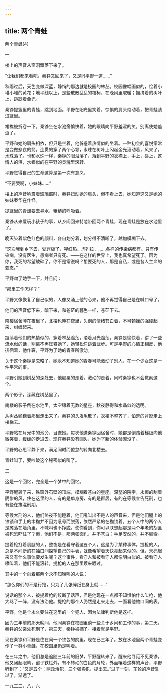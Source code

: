 ```yaml
---
---
---
```

title: 两个青蛙
---






两个青蛙[4]




一


楼上的声音从窗洞飘落下来了。

“让我们都来看吧，秦铮又回来了，又是同平野一道……”

秋雨过后，天色变做深蓝，静悄的那边就是校园的林丛。校园像幅画似的，绘着小堆小堆的黄花；地平线以上，是些散散乱乱的枝柯，在晚风里取暖；拥挤着的树叶上，跳跃着金光。

秦铮提篮里的青蛙，跳到地面。平野在阳光里笑着，惊惧的肩头缩动着，把青蛙装进篮里。

裙襟被折卷一下。秦铮坐在水池旁愉快着，她的眼睛向平野羞涩的笑，别离使她羞涩了。

平野和她的肩头相依，但只是坐着，他躲避着热情似的坐着。一种初会的喜悦常常是变做悲哀的箭，连贯的穿了两个心颗，水珠在树叶上闪起金光滚动着，风来了，水珠落了。也和水珠一样，秦铮的眼泪落了，落到平野的衣襟上，手上，唇上，这情人的泪，水银似的在平野的灵魂里滚转。

平野觉得自己的生命这算是第一次有意义。

“不要哭啊，小妹妹……”

楼上的声音响震着玻璃窗时，秦铮扭动她的肩头，但不看上去，她知道这又是她的妹妹秦华在作怪。

提篮里的青蛙要去寻水，粗糙的呼吸着。

秦铮从来爱玩小孩子的事，从乡间回来特地带回两个青蛙，现在青蛙是放在水池里了。

晚天染着紫色红色的颜料，各自划分着，划分得不清晰了，越加模糊下去。

“这次我到乡下去，受罪极了，猩红热、虎列拉，……各样的传染病都有。只有传染病，没有医生，患病者只有死。——在这样的世界上，我也真希望死了。因为你，我死的希望破碎了。你不是常说吗？想要死的人，那是自私，或是各人主义的变态。”

平野吻了她手一下，并且问：

“那里工作怎样？”

平野又像恢复了自己似的，人像又涌上他的心来，他不再觉得自己是在喊口号了。

他们的声音低下来，暗下来，和苍茫的暮色一样，苍茫下去。

南楼宿舍睡在夜里了，北楼也睡在夜里，久别的情绪苍白着，不可顿挫的强硬起来，纠缠起来。

踱荡着他们的热情似的，穿着林丛踱荡，踏着月光踱荡，秦铮是愉快着，讲了一些流水似的话，别离不再压紧她了，她轻松在跳着武步。可是平野的心情正相反，他徘徊着，他作窘，平野为了她的青春所激动。

关于这个秦铮是忽略了，她永不知道她的青春可能激动了别人，在一个少女这是一件平常的事。

平野引她到树丛的深处去，他颤栗的走着，激动的走着，同时秦铮也不会觉察这个。

两个影子，深藏在树丛里了。

南楼的影子倒在水池里，太空镶着无数的星座，秋夜静得和水晶似的透明。

从树丛颤巍着那里走出来了。秦铮的头发毛散了，衣裙不整齐了，怕羞的背影走上楼梯去。

平野站在月光中的池旁，目送她。每次他送秦铮回宿舍时，她都是倒踏着梯级向他微笑着，缓缓的走进去。现在秦铮没有回头，她为了新的体验淹没了。

平野的心思平静下来，满足同时而倦怠的转向北楼去。

青蛙叫了，要吵破这个秘密似的叫了。





二


这是一个回忆，完全是一个梦中的回忆。

平野醒转了来，铁窗外石壁的顶端，模糊着苍白的星座。深壑的院宇，永恒的刮着阴惨的风，住在这里的人，有的是单身房，有的是群居，有的在等候宣告死刑，也有些在挨混刑期。

等候大刑的人，他们终夜不能睡着，他们吼叫出不是人的声音来，但是他们腿上的铁锁和手上的木枷并不因为吼号而脱落，依然严紧的在枷锁着。五个人中的两个人是瘫落在墙角里，不喊叫也不挣脱。使你看到，你可以联想起那是两个年老的胡匪被死恐吓住了？但，他们不是，那两张面孔，并不苍白；手足安然的，并不颤索。

提着枪打着裹腿的人，整夜是在看守着这五个人，这是为了某种事体。提枪的人，总是不间断的在袖口间探望自己的手表，就像希望着天快亮起来似的。但，天亮起来又有什么事体要发生呢？这个事件，看守人和被看守人都像明白似的。被看守人嚎叫着，他们不能滚转，提枪的人在那里踱来踱过。

其中的一个向着那两个永不知嚎叫的人说：

“怎么你们的不是行抢，只为了几张碎纸在身上就……”

说话的那个人，被提着枪的绞断了话声，但是他现在一点都不知惧怕什么叫枪，他大骂了一阵，没有法治他。提枪的那个人仍然是走来走去，一面看他袖口间的表。

平野，他是个永久要住在这里的一个犯人，因为法律判断他是这样。

因为三年前的那天晚间，他同秦铮在校园里谈一些关于乡间和工作的事，第二天，秦铮的父亲处死刑了，第三天，秦铮被捕了。接着就是平野。

现在秦铮和平野是住在同一个铁包的院里，现在已三年了。放在水池里两个青蛙变作了一群小青蛙，在校园里仍是叫着。

在三年之中，他们总是追随三年前的旧梦，平野醒转来了。醒来他寻觅不见秦铮，他又闭起眼睛，窗子铁栏外，有不转动的白色的月轮，外面嚷着这样的声音，平野听到了：“又是五个：两政治犯，三个强盗犯，提出去。”过了一刻，车轮的声音轧过了，渐远了。

一九三三，八，六